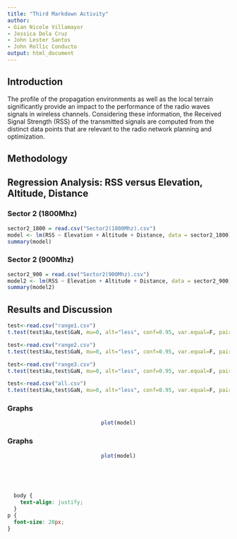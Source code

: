 ```yaml
---
title: "Third Markdown Activity"
author: 
- Gian Nicole Villamayor
- Jessica Dela Cruz
- John Lester Santos
- John Rollic Conducto
output: html_document
---
```


## Introduction
<p>
The profile of the propagation environments as well as the local terrain significantly provide an impact to the performance of the radio waves signals in wireless channels.  Considering these information, the Received Signal Strength (RSS) of the transmitted signals are computed from the distinct data points that are relevant to the radio network planning and optimization.
</p>

## Methodology
## Regression Analysis: RSS versus Elevation, Altitude, Distance
### Sector 2 (1800Mhz)
```r
sector2_1800 = read.csv("Sector2(1800Mhz).csv")
model <- lm(RSS ~ Elevation + Altitude + Distance, data = sector2_1800)
summary(model)
```
### Sector 2 (900Mhz)
```r
sector2_900 = read.csv("Sector2(900Mhz).csv")
model2 <- lm(RSS ~ Elevation + Altitude + Distance, data = sector2_900)
summary(model2)
```

## Results and Discussion

```r
test<-read.csv("range1.csv")
t.test(test$Au,test$GaN, mu=0, alt="less", conf=0.95, var.equal=F, paired=F)
```

```r
test<-read.csv("range2.csv")
t.test(test$Au,test$GaN, mu=0, alt="less", conf=0.95, var.equal=F, paired=F)
```

```r
test<-read.csv("range3.csv")
t.test(test$Au,test$GaN, mu=0, alt="less", conf=0.95, var.equal=F, paired=F)
```

```r
test<-read.csv("all.csv")
t.test(test$Au,test$GaN, mu=0, alt="less", conf=0.95, var.equal=F, paired=F)
```


### Graphs

<center>
```r
plot(model)
```
</center>


### Graphs


<center>
```r
plot(model)
```
</center>


<br>

<br>

```css
  body {
    text-align: justify;
  }
p {
  font-size: 20px;
}
```

